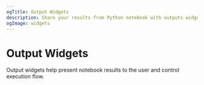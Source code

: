 ```yaml
---
ogTitle: Output Widgets 
description: Share your results from Python notebook with outputs widgets
ogImage: widgets
---
```


# Output Widgets




Output widgets help present notebook results to the user and control execution flow.

<Cards>
  <Card icon={chatIcon} title="Chat" href="/docs/output-widgets/chat/" />
  <Card icon={confettiIcon} title="Confetti" href="/docs/output-widgets/confetti/" />
  <Card icon={codeDots} title="JSON" href="/docs/output-widgets/json/" />
  <Card icon={markdownIcon} title="Markdown" href="/docs/output-widgets/markdown"/>
  <Card icon={noteIcon} title="Note" href="/docs/output-widgets/note"/>
  <Card icon={squareNumberIcon} title="NumberBox" href="/docs/output-widgets/numberbox/" />
  <Card icon={outputDirIcon} title="OutputDir" href="/docs/output-widgets/outputdir"/>
  <Card icon={pdfIcon} title="PDF" href="/docs/output-widgets/pdf/" />
  <Card icon={restapiIcon} title="APIResponse"  href="/docs/output-widgets/apiresponse/" />
  <Card icon={handStopIcon} title="Stop" href="/docs/output-widgets/stop/" />
  <Card icon={tableIcon} title="Table"  href="/docs/output-widgets/table/" />
  
</Cards>

